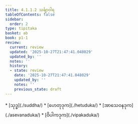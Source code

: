 ```yaml
---
title: 4.1.1.2 သင်္ချာဝါရ
tableOfContents: false
sidebar:
  order: 2
type: tipitaka
basket: ab
book: p1-1
review:
  current: review
  updated: '2025-10-27T21:47:41.048029'
  updated_by: ''
  notes: ''
  history:
  - state: review
    date: '2025-10-27T21:47:41.048029'
    updated_by: ''
    notes: ''
    previous_state: draft
---
```



<ReviewStatus review={frontmatter.review} showDetails={true} />

<HypothesisAnnotation frontmatter={frontmatter} />

<DynamicBreadcrumb />



<TableOfContents book="p1-1" section="4.1.1.2">
* [သုဒ္ဓ](./suddha/)
* [ဟေတုဒုက](./hetuduka/)
* [အာသေဝနဒုက](./asevanaduka/)
* [ဝိပါကဒုက](./vipakaduka/)
</TableOfContents>